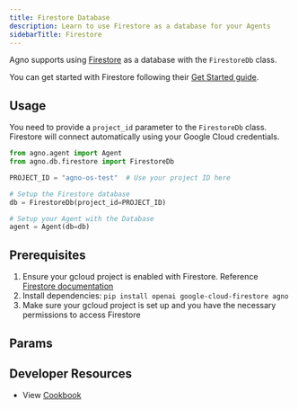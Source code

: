 ```yaml
---
title: Firestore Database
description: Learn to use Firestore as a database for your Agents
sidebarTitle: Firestore
---
```


Agno supports using [Firestore](https://cloud.google.com/firestore) as a database with the `FirestoreDb` class.

You can get started with Firestore following their [Get Started guide](https://firebase.google.com/docs/firestore/quickstart).

## Usage

You need to provide a `project_id` parameter to the `FirestoreDb` class. Firestore will connect automatically using your Google Cloud credentials.

```python firestore_for_agent.py
from agno.agent import Agent
from agno.db.firestore import FirestoreDb

PROJECT_ID = "agno-os-test"  # Use your project ID here

# Setup the Firestore database
db = FirestoreDb(project_id=PROJECT_ID)

# Setup your Agent with the Database
agent = Agent(db=db)
```

## Prerequisites

1. Ensure your gcloud project is enabled with Firestore. Reference [Firestore documentation](https://cloud.google.com/firestore/docs/create-database-server-client-library)
2. Install dependencies: `pip install openai google-cloud-firestore agno`
3. Make sure your gcloud project is set up and you have the necessary permissions to access Firestore

## Params

<Snippet file="db-firestore-params.mdx" />

## Developer Resources

- View [Cookbook](https://github.com/agno-agi/agno/tree/v2.0/cookbook/db/firestore/firestore_for_agent.py)
